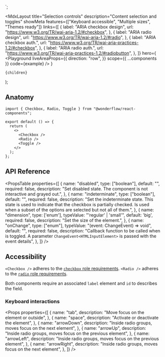 
  <Checkbox defaultChecked />
  <Radio defaultChecked />
  <Toggle defaultChecked />
</>`;

  <MdxLayout
    title="Selection controls"
    description="Content selection and toggles"
    showMeta
    features={["Keyboard accessible", "Multiple sizes", "Themes ready"]}
    links={[
      {
        label: "ARIA checkbox design",
        url: "https://www.w3.org/TR/wai-aria-1.2/#checkbox",
      },
      {
        label: "ARIA radio design",
        url: "https://www.w3.org/TR/wai-aria-1.2/#radio",
      },
      {
        label: "ARIA checkbox auth.",
        url: "https://www.w3.org/TR/wai-aria-practices-1.2/#checkbox",
      },
      {
        label: "ARIA radio auth.",
        url: "https://www.w3.org/TR/wai-aria-practices-1.2/#radiobutton",
      },
    ]}
    hero={
      <Playground
        liveAreaProps={{
          direction: "row",
        }}
        scope={{ ...components }}
        code={example}
      />
    }
  >
    {children}
  </MdxLayout>
);

## Anatomy

```tsx highlight=1,6-8
import { Checkbox, Radio, Toggle } from "@wonderflow/react-components";

export default () => {
  return (
    <>
      <Checkbox />
      <Radio />
      <Toggle />
    </>
  );
};
```

## API Reference

<PropsTable
  properties={[
    {
      name: "disabled",
      type: ["boolean"],
      default: "",
      required: false,
      description: "Set disabled state. The component is not interactive and grayed out.",
    },
    {
      name: "indeterminate",
      type: ["boolean"],
      default: "",
      required: false,
      description: "Set the indeterminate state. This state is used to indicate that the checkbox is partially checked. Is used when a subset of the options are selected but not all of them.",
    },
    {
      name: "dimension",
      type: ['enum'],
      typeValue: "'regular' | 'small'",
      default: 'big',
      required: false,
      description: "Set the size of the element.",
    },
    {
      name: "onChange",
      type: ["enum"],
      typeValue: "(event: ChangeEvent<HTMLInputElement>) => void",
      default: "",
      required: false,
      description: "Callback function to be called when is toggled. A parameter `ChangeEvent<HTMLInputElement>` is passed with the event details",
    },
  ]}
/>

## Accessibility

`<Checkbox />` adheres to the [`checkbox` role requirements](https://www.w3.org/TR/wai-aria-1.2/#checkbox).
`<Radio />` adheres to the [`radio` role requirements](https://www.w3.org/TR/wai-aria-1.2/#radio).

Both components require an associated `label` element and `id` to describes the field.

### Keyboard interactions

<Props
  properties={[
    {
      name: "tab",
      description: "Move focus on the element or outside",
    },
    {
      name: "space",
      description: "Activate or deactivate the element",
    },
    {
      name: "arrowDown",
      description: "Inside radio groups, moves focus on the next element",
    },
    {
      name: "arrowUp",
      description: "Inside radio groups, moves focus on the previous element",
    },
    {
      name: "arrowLeft",
      description: "Inside radio groups, moves focus on the previous element",
    },
    {
      name: "arrowRight",
      description: "Inside radio groups, moves focus on the next element",
    },
  ]}
/>
